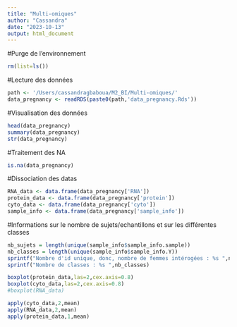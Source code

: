 ```yaml
---
title: "Multi-omiques"
author: "Cassandra"
date: "2023-10-13"
output: html_document
---
```


#Purge de l'environnement
```r
rm(list=ls())
```

#Lecture des données
```r
path <- '/Users/cassandragbaboua/M2_BI/Multi-omiques/'
data_pregnancy <- readRDS(paste0(path,'data_pregnancy.Rds'))
```

#Visualisation des données
```r
head(data_pregnancy)
summary(data_pregnancy)
str(data_pregnancy)
```
#Traitement des NA
```r
is.na(data_pregnancy)
```

#Dissociation des datas
```r
RNA_data <- data.frame(data_pregnancy['RNA'])
protein_data <- data.frame(data_pregnancy['protein'])
cyto_data <- data.frame(data_pregnancy['cyto'])
sample_info <- data.frame(data_pregnancy['sample_info'])
```

#Informations sur le nombre de sujets/echantillons et sur les différentes classes
```r
nb_sujets = length(unique(sample_info$sample_info.sample))
nb_classes = length(unique(sample_info$sample_info.Y))
sprintf("Nombre d'id unique, donc, nombre de femmes intérogées : %s ",nb_sujets) 
sprintf("Nombre de classes : %s ",nb_classes) 
```


```r
boxplot(protein_data,las=2,cex.axis=0.8)
boxplot(cyto_data,las=2,cex.axis=0.8)
#boxplot(RNA_data)
```
```r
apply(cyto_data,2,mean)
apply(RNA_data,2,mean)
apply(protein_data,1,mean)
```


